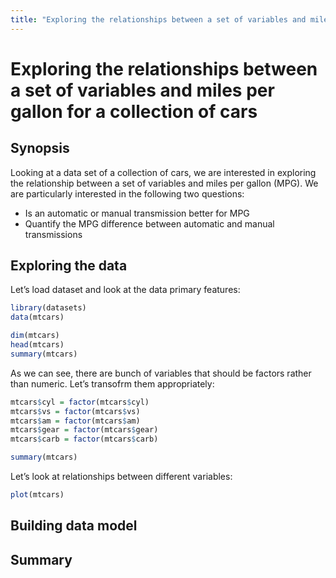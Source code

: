 ```yaml
---
title: "Exploring the relationships between a set of variables and miles per gallon for a collection of cars"
---
```


# Exploring the relationships between a set of variables and miles per gallon for a collection of cars

## Synopsis

Looking at a data set of a collection of cars, we are interested in exploring the relationship between a set of variables and miles per gallon (MPG). We are particularly interested in the following two questions:

* Is an automatic or manual transmission better for MPG
* Quantify the MPG difference between automatic and manual transmissions

## Exploring the data

Let's load dataset and look at the data primary features:

```r
library(datasets)
data(mtcars)

dim(mtcars)
head(mtcars)
summary(mtcars)
```

As we can see, there are bunch of variables that should be factors rather than numeric. Let's transofrm them appropriately:

```r
mtcars$cyl = factor(mtcars$cyl)
mtcars$vs = factor(mtcars$vs)
mtcars$am = factor(mtcars$am)
mtcars$gear = factor(mtcars$gear)
mtcars$carb = factor(mtcars$carb)

summary(mtcars)
```

Let's look at relationships between different variables:

```r
plot(mtcars)
```

## Building data model

## Summary